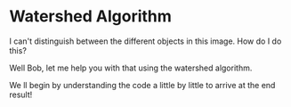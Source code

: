 # Watershed Algorithm

I can't distinguish between the different objects in this image. How do I do this?

Well Bob, let me help you with that using the watershed algorithm.

We ll begin by understanding the code a little by little to arrive at the end result!
